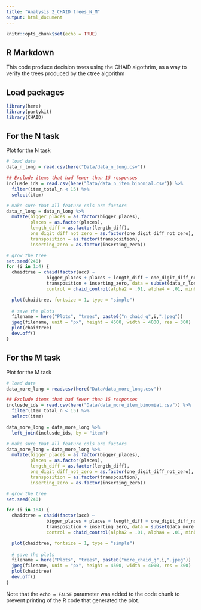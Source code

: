 ```yaml
---
title: "Analysis 2_CHAID trees_N_M"
output: html_document
---
```


```r
knitr::opts_chunk$set(echo = TRUE)
```

## R Markdown

This code produce decision trees using the CHAID algothrim, as a way to verify the trees produced by the ctree algorithm

## Load packages
```r
library(here)
library(partykit)
library(CHAID)
```

## For the N task

Plot for the N task

```r
# load data
data_n_long = read.csv(here("Data/data_n_long.csv"))

## Exclude items that had fewer than 15 responses
inclusde_ids = read.csv(here("Data/data_n_item_binomial.csv")) %>%
  filter(item_total_n < 15) %>%
  select(item)

# make sure that all feature cols are factors
data_n_long = data_n_long %>%
  mutate(bigger_places = as.factor(bigger_places),
         places = as.factor(places),
         length_diff = as.factor(length_diff),
         one_digit_diff_not_zero = as.factor(one_digit_diff_not_zero),
         transposition = as.factor(transposition),
         inserting_zero = as.factor(inserting_zero))

# grow the tree
set.seed(240)
for (i in 1:4) {
  chaidtree = chaid(factor(acc) ~ 
               bigger_places + places + length_diff + one_digit_diff_not_zero +
               transposition + inserting_zero, data = subset(data_n_long, quartile == i),
               control = chaid_control(alpha2 = .01, alpha4 = .01, minbucket = 50))

  plot(chaidtree, fontsize = 1, type = "simple")
  
  # save the plots
  filename = here("Plots", "trees", paste0("n_chaid_q",i,".jpeg"))
  jpeg(filename, unit = "px", height = 4500, width = 4000, res = 300)
  plot(chaidtree)
  dev.off()
}
```
## For the M task

Plot for the M task

```r
# load data
data_more_long = read.csv(here("Data/data_more_long.csv"))

## Exclude items that had fewer than 15 responses
inclusde_ids = read.csv(here("Data/data_more_item_binomial.csv")) %>%
  filter(item_total_n < 15) %>%
  select(item)

data_more_long = data_more_long %>%
  left_join(inclusde_ids, by = "item")

# make sure that all feature cols are factors
data_more_long = data_more_long %>%
  mutate(bigger_places = as.factor(bigger_places),
         places = as.factor(places),
         length_diff = as.factor(length_diff),
         one_digit_diff_not_zero = as.factor(one_digit_diff_not_zero),
         transposition = as.factor(transposition),
         inserting_zero = as.factor(inserting_zero))

# grow the tree
set.seed(240)

for (i in 1:4) {
  chaidtree = chaid(factor(acc) ~ 
               bigger_places + places + length_diff + one_digit_diff_not_zero +
               transposition + inserting_zero, data = subset(data_more_long, quartile == i),
               control = chaid_control(alpha2 = .01, alpha4 = .01, minbucket = 30))

  plot(chaidtree, fontsize = 1, type = "simple")
  
  # save the plots
  filename = here("Plots", "trees", paste0("more_chaid_q",i,".jpeg"))
  jpeg(filename, unit = "px", height = 4500, width = 4000, res = 300)
  plot(chaidtree)
  dev.off()
}
```

Note that the `echo = FALSE` parameter was added to the code chunk to prevent printing of the R code that generated the plot.
